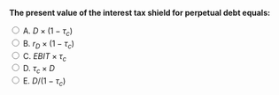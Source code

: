 ::: {.question-block}

<form onsubmit="event.preventDefault(); checkAnswer('module8_mcq_q8')" data-correct-answer="D">
<strong style="display: block;">The present value of the interest tax shield for perpetual debt equals:</strong>

<label><input type="radio" name="module8_mcq_q8" value="A"> A. $D × (1 - τ_c)$</label><br>
<label><input type="radio" name="module8_mcq_q8" value="B"> B. $r_D × (1 - τ_c)$</label><br>
<label><input type="radio" name="module8_mcq_q8" value="C"> C. $EBIT × τ_c$</label><br>
<label><input type="radio" name="module8_mcq_q8" value="D"> D. $τ_c × D$</label><br>
<label><input type="radio" name="module8_mcq_q8" value="E"> E. $D / (1 - τ_c)$</label><br>
</form>

<div id="feedback-module8_mcq_q8" class="feedback" data-status="" style="display:none;">
✅ Correct: D. For perpetual debt, the tax shield’s present value equals $τ_c × D$ if debt is risk-free and permanent.
</div>

:::
